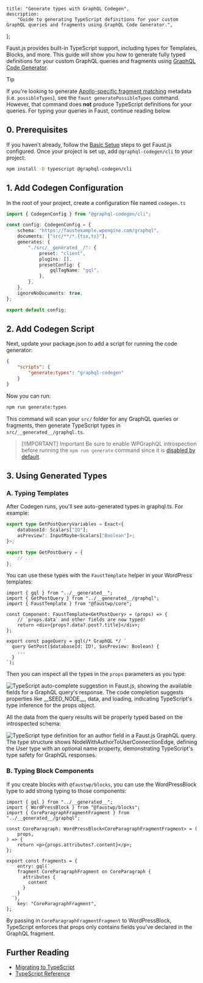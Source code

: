 	title: "Generate types with GraphQL Codegen",
	description:
		"Guide to generating TypeScript definitions for your custom GraphQL queries and fragments using GraphQL Code Generator.",
};

Faust.js provides built-in TypeScript support, including types for Templates, Blocks, and more. This guide will show you how to generate fully typed definitions for your custom GraphQL queries and fragments using [GraphQL Code Generator](https://the-guild.dev/graphql/codegen).

> [!TIP]
> If you're looking to generate [Apollo-specific fragment matching](https://www.apollographql.com/docs/react/data/fragments#using-fragments-with-unions-and-interfaces) metadata (i.e. `possibleTypes`), see the `faust generatePossibleTypes` command. However, that command does **not** produce TypeScript definitions for your queries. For typing your queries in Faust, continue reading below.

## 0. Prerequisites

If you haven't already, follow the [Basic Setup](/docs/how-to/basic-setup/) steps to get Faust.js configured. Once your project is set up, add `@graphql-codegen/cli` to your project:

```bash
npm install -D typescript @graphql-codegen/cli
```

## 1. Add Codegen Configuration

In the root of your project, create a configuration file named `codegen.ts`

```ts title="codegen.ts"
import { CodegenConfig } from "@graphql-codegen/cli";

const config: CodegenConfig = {
	schema: "https://faustexample.wpengine.com/graphql",
	documents: ["src/**/*.{tsx,ts}"],
	generates: {
		"./src/__generated__/": {
			preset: "client",
			plugins: [],
			presetConfig: {
				gqlTagName: "gql",
			},
		},
	},
	ignoreNoDocuments: true,
};

export default config;
```

## 2. Add Codegen Script

Next, update your package.json to add a script for running the code generator:

```json title="package.json"
{
	"scripts": {
		"generate:types": "graphql-codegen"
	}
}
```

Now you can run:

```bash
npm run generate:types
```

This command will scan your `src/` folder for any GraphQL queries or fragments, then generate TypeScript types in `src/__generated__/graphql.ts`.

> [!IMPORTANT] Important
> Be sure to enable WPGraphQL introspection before running the `npm run generate` command since it is [disabled by default](https://www.wpgraphql.com/docs/security#introspection-disabled-by-default).

## 3. Using Generated Types

### A. Typing Templates

After Codegen runs, you'll see auto-generated types in graphql.ts. For example:

```ts title="src/__generated__/graphql.ts"
export type GetPostQueryVariables = Exact<{
	databaseId: Scalars["ID"];
	asPreview?: InputMaybe<Scalars["Boolean"]>;
}>;

export type GetPostQuery = {
	// ...
};
```

You can use these types with the `FaustTemplate` helper in your WordPress templates:

```tsx title="wp-templates/single.tsx"
import { gql } from "../__generated__";
import { GetPostQuery } from "../__generated__/graphql";
import { FaustTemplate } from "@faustwp/core";

const Component: FaustTemplate<GetPostQuery> = (props) => {
	// `props.data` and other fields are now typed!
	return <div>{props?.data?.post?.title}</div>;
};

export const pageQuery = gql(/* GraphQL */ `
  query GetPost($databaseId: ID!, $asPreview: Boolean) {
    ...
  }
`);
```

Then you can inspect all the types in the `props` parameters as you type:

![TypeScript auto-complete suggestion in Faust.js, showing the available fields for a GraphQL query's response. The code completion suggests properties like `__SEED_NODE__`, `data`, and `loading`, indicating TypeScript's type inference for the `props` object.
](./images/ts-image-one.png)

All the data from the query results will be properly typed based on the introspected schema:

![TypeScript type definition for an author field in a Faust.js GraphQL query. The type structure shows `NodeWithAuthorToUserConnectionEdge`, defining the `User` type with an optional `name` property, demonstrating TypeScript's type safety for GraphQL responses.
](./images/ts-image-two.png)

### B. Typing Block Components

If you create blocks with `@faustwp/blocks`, you can use the WordPressBlock type to add strong typing to those components:

```tsx title="wp-blocks/CoreParagraph.tsx"
import { gql } from "../__generated__";
import { WordPressBlock } from "@faustwp/blocks";
import { CoreParagraphFragmentFragment } from "../__generated__/graphql";

const CoreParagraph: WordPressBlock<CoreParagraphFragmentFragment> = (
	props,
) => {
	return <p>{props.attributes?.content}</p>;
};

export const fragments = {
	entry: gql(`
    fragment CoreParagraphFragment on CoreParagraph {
      attributes {
        content
      }
    }
  `),
	key: "CoreParagraphFragment",
};
```

By passing in `CoreParagraphFragmentFragment` to WordPressBlock, TypeScript enforces that props only contains fields you've declared in the GraphQL fragment.

## Further Reading

- [Migrating to TypeScript](/docs/explanation/migrating-to-typescript)
- [TypeScript Reference](/docs/reference/typescript)
